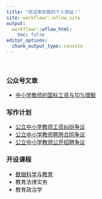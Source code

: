 ```yaml
---
title: "欢迎来到我的个人网站！"
site: workflowr::wflow_site
output:
  workflowr::wflow_html:
    toc: false
editor_options:
  chunk_output_type: console
---
```


<br>

### 公众号文章

* [中小学教师的国标工资与10%增额](salary10.html)

### 写作计划

* [公立中小学教师工资纠纷争议](teacher_salary.html)
* [公立中小学教师聘用合同争议](employment_contract.html)
* [公立中小学教师公开招聘争议](teacher_recruit.html)


### 开设课程

* [数据科学与教育](https://xiaomaohao.github.io/pptgit/)
* 教育法律实务
* 教育政治学

